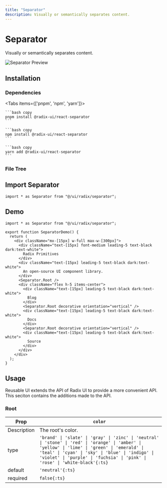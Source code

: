 ```yaml
---
title: "Separator"
description: Visually or semantically separates content.
---
```



# Separator

Visually or semantically separates content.

<RadixDocs slug="separator" />

![Separator Preview](/pro/demos/radix/separator.png)

## Installation

### Dependencies

<Tabs items={['pnpm', 'npm', 'yarn']}>
  <Tab>
    
    ```bash copy
    pnpm install @radix-ui/react-separator
    ```

  </Tab>
  <Tab>
    
    ```bash copy
    npm install @radix-ui/react-separator
    ```

  </Tab>
  <Tab>
    
    ```bash copy
    yarn add @radix-ui/react-separator
    ```

  </Tab>
</Tabs>

### File Tree

<FileTree>
  <FileTree.Folder name="ui" defaultOpen>
    <FileTree.Folder name="radix" defaultOpen>
      <FileTree.Folder name="separator" defaultOpen>
        <FileTree.File name="root.ts" />
        <FileTree.File name="variants.ts" />
      </FileTree.Folder>
      <FileTree.File name="separator.tsx" />
    </FileTree.Folder>
  </FileTree.Folder>
</FileTree>

## Import Separator

```tsx copy
import * as Separator from "@/ui/radix/separator";
```

## Demo

```tsx copy filename="@/demos/radix/separator.tsx"
import * as Separator from "@/ui/radix/separator";

export function SeparatorDemo() {
  return (
    <div className="mx-[15px] w-full max-w-[300px]">
      <div className="text-[15px] font-medium leading-5 text-black dark:text-white">
        Radix Primitives
      </div>
      <div className="text-[15px] leading-5 text-black dark:text-white">
        An open-source UI component library.
      </div>
      <Separator.Root />
      <div className="flex h-5 items-center">
        <div className="text-[15px] leading-5 text-black dark:text-white">
          Blog
        </div>
        <Separator.Root decorative orientation="vertical" />
        <div className="text-[15px] leading-5 text-black dark:text-white">
          Docs
        </div>
        <Separator.Root decorative orientation="vertical" />
        <div className="text-[15px] leading-5 text-black dark:text-white">
          Source
        </div>
      </div>
    </div>
  );
}
```

## Usage

Reusable UI extends the API of Radix UI to provide a more convenient API. This seciton contains the additions made to the API.

### Root

| Prop        | `color`                                                                                                                                                                                                                                                                          |
| ----------- | -------------------------------------------------------------------------------------------------------------------------------------------------------------------------------------------------------------------------------------------------------------------------------- |
| Description | The root's color.                                                                                                                                                                                                                                                                |
| type        | `'brand' \| 'slate' \| 'gray' \| 'zinc' \| 'neutral' \| 'stone' \| 'red' \| 'orange' \| 'amber' \| 'yellow' \| 'lime' \| 'green' \| 'emerald' \| 'teal' \| 'cyan' \| 'sky' \| 'blue' \| 'indigo' \| 'violet' \| 'purple' \| 'fuchsia' \| 'pink' \| 'rose' \| 'white-black'{:ts}` |
| default     | `'neutral'{:ts}`                                                                                                                                                                                                                                                                 |
| required    | `false{:ts}`                                                                                                                                                                                                                                                                     |
